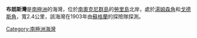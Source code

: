 {{unreferenced|time=2013-10-27T05:06:04+00:00}}
{{coord|60|43|S|44|36|W|display=title}}

'''布朗斯灣'''是[[南極洲|南極洲]]的海灣，位於[[南奧克尼群島|南奧克尼群島]]的[[勞里島|勞里島]]北岸，處於[[湯姆森角|湯姆森角]]和[[戈德斯角|戈德斯角]]，寬2.4公里，該海灣在1903年由[[蘇格蘭|蘇格蘭]]的探險隊探測。

{{Antarctica-geo-stub}}
[[Category:南極洲海灣|Category:南極洲海灣]]